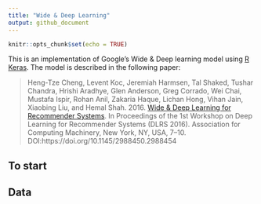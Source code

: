 ```yaml
---
title: "Wide & Deep Learning"
output: github_document
---
```


```r
knitr::opts_chunk$set(echo = TRUE)
```


This is an implementation of Google's Wide & Deep learning model using [R Keras](https://keras.rstudio.com/index.html). The model is described in the following paper:

> Heng-Tze Cheng, Levent Koc, Jeremiah Harmsen, Tal Shaked, Tushar Chandra, Hrishi Aradhye, Glen Anderson, Greg Corrado, Wei Chai, Mustafa Ispir, Rohan Anil, Zakaria Haque, Lichan Hong, Vihan Jain, Xiaobing Liu, and Hemal Shah. 2016. [Wide & Deep Learning for Recommender Systems](https://dl.acm.org/doi/pdf/10.1145/2988450.2988454). In Proceedings of the 1st Workshop on Deep Learning for Recommender Systems (DLRS 2016). Association for Computing Machinery, New York, NY, USA, 7–10. DOI:https://doi.org/10.1145/2988450.2988454

## To start


## Data

